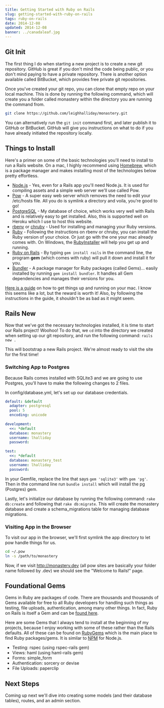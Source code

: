 ```yaml
---
title: Getting Started with Ruby on Rails
slug: getting-started-with-ruby-on-rails
tags: ruby-on-rails
date: 2014-12-08
updated: 2014-12-08
banner: ../canadaleaf.jpg
---
```


## Git Init 
 
The first thing I do when starting a new project is to create a new git repository. GitHub is great if you don't mind the code being public, or you don't mind paying to have a private repository. There is another option available called BitBucket, which provides free private git repositories. 
 
Once you've created your git repo, you can clone that empty repo on your local machine. This is done by running the following command, which will create you a folder called monastery within the directory you are running the command from. 
 
```bash 
git clone https://github.com/leighhalliday/monastery.git 
``` 
 
You can alternatively run the `git init` command first, and later publish it to GitHub or BitBucket. GitHub will give you instructions on what to do if you have already initiated the repository locally. 
 
## Things to Install 
 
Here's a primer on some of the basic technologies you'll need to install to run a Rails website. On a mac, I highly recommend using [Homebrew](http://brew.sh/), which is a package manager and makes installing most of the technologies below pretty effortless. 
 
- [Node.js](http://nodejs.org/) - Yes, even for a Rails app you'll need Node.js. It is used for compiling assets and a simple web server we'll use called Pow. 
- [Pow](http://pow.cx/) - A super easy web server which removes the need to edit your /etc/hosts file. All you do is symlink a directory and voila, you're good to go! 
- [PostgreSQL](http://www.postgresql.org/) - My database of choice, which works very well with Rails and is relatively easy to get installed. Also, this is supported well on Heroku which I use to host this website. 
- [rbenv](https://github.com/sstephenson/rbenv) or [chruby](https://github.com/postmodern/chruby) - Used for installing and managing your Ruby versions. 
- [Ruby](https://www.ruby-lang.org/en/) - Following the instructions on rbenv or chruby, you can install the Ruby version of your choice. Or just go with the one your mac already comes with. On Windows, the [RubyInstaller](http://rubyinstaller.org/) will help you get up and running. 
- [Ruby on Rails](http://rubyonrails.org/) - By typing `gem install rails` in the command line, the program __gem__ (which comes with ruby) will pull it down and install it for you. 
- [Bundler](http://bundler.io/) - A package manager for Ruby packages (called Gems)... easily installed by running `gem install bundler`. It handles all Gem dependencies and manages their versions for you. 
 
[Here is a guide](https://gorails.com/setup/osx/10.10-yosemite) on how to get things up and running on your mac. I know this seems like a lot, but the reward is worth it! Also, by following the instructions in the guide, it shouldn't be as bad as it might seem. 
 
## Rails New 
 
Now that we've got the necessary technologies installed, it is time to start our Rails project! Woohoo! To do that, we `cd` into the directory we created when setting up our git repository, and run the following command: `rails new .` 
 
This will bootstrap a new Rails project. We're almost ready to visit the site for the first time! 
 
### Switching App to Postgres 
 
Because Rails comes installed with SQLite3 and we are going to use Postgres, you'll have to make the following changes to 2 files. 
 
In config/database.yml, let's set up our database credentials. 
 
```yaml 
default: &default 
  adapter: postgresql 
  pool: 5 
  encoding: unicode 
 
development: 
  <<: *default 
  database: monastery 
  username: lhalliday 
  password: 
 
test: 
  <<: *default 
  database: monastery_test 
  username: lhalliday 
  password: 
``` 
 
In your Gemfile, replace the line that says `gem 'sqlite3'` with `gem 'pg'`. Then in the command line run `bundle install` which will install the pg (Postgres) gem. 
 
Lastly, let's initialize our database by running the following command: `rake db:create` and following that `rake db:migrate`. This will create the monastery database and create a schema_migrations table for managing database migrations. 
 
### Visiting App in the Browser 
 
To visit our app in the browser, we'll first symlink the app directory to let pow handle things for us. 
 
```bash 
cd ~/.pow 
ln -s /path/to/monastery 
``` 
 
Now, if we visit http://monastery.dev (all pow sites are basically your folder name followed by .dev) we should see the "Welcome to Rails!" page.  
 
## Foundational Gems 
 
Gems in Ruby are packages of code. There are thousands and thousands of Gems available for free to all Ruby developers for handling such things as testing, file uploads, authentication, among many other things. In fact, Ruby on Rails is itself a Gem and can be [found here](https://rubygems.org/gems/rails). 
 
Here are some Gems that I always tend to install at the beginning of my projects, because I enjoy working with some of these rather than the Rails defaults. All of these can be found on [RubyGems](https://rubygems.org/) which is the main place to find Ruby packages/gems. It is similar to [NPM](npmjs.org) for Node.js. 
 
- Testing: rspec (using rspec-rails gem) 
- Views: haml (using haml-rails gem) 
- Forms: simple_form 
- Authentication: sorcery or devise 
- File Uploads: paperclip 
 
## Next Steps 
 
Coming up next we'll dive into creating some models (and their database tables), routes, and an admin section.